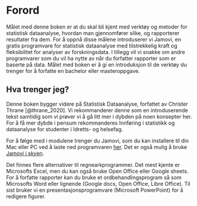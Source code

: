 # Forord {.unnumbered}

Målet med denne boken er at du skal bli kjent med verktøy og metoder for statistisk dataanalyse, hvordan man gjennomfører slike, og rapporterer resultater fra dem. For å oppnå disse målene introduserer vi Jamovi, en gratis programvare for statistisk dataanalyse med tilstrekkelig kraft og fleksibilitet for analyser av forskningsdata. I tillegg vil vi snakke om andre programvarer som du vil ha nytte av når du forfatter rapporter som er baserte på data. Målet med boken er å gi en introduksjon til de verktøy du trenger for å forfatte en bachelor eller masteroppgave. 

  

## Hva trenger jeg? 

Denne boken bygger videre på Statistisk Dataanalyse, forfattet av Christer Thrane [@thrane_2020]. Vi rekommanderer denne som en introduserende tekst samtidig som vi prøver vi å gå litt mer i dybden på noen konsepter her. For å få mer dybde i pensum rekommanderes Innføring i statistikk og dataanalyse for studenter i Idretts- og helsefag. 

  

For å følge med i modulene trenger du Jamovi, som du kan installere til din Mac eller PC ved å laste ned programvaren [her](www.jamovi.org). Det er også mulig å bruke [Jamovi i skyen](www.jamovi.org). 

  

Det finnes flere alternativer til regnearkprogrammer. Det mest kjente er Microsofts Excel, men du kan også bruke Open Office eller Google sheets. For å forfatte rapporter kan du bruke et ordbehandlingsprogram så som Microsofts Word eller lignende (Google docs, Open Office, Libre Office). Til sist bruker vi en presentasjonsprogramvare (Microsoft PowerPoint) for å redigere figurer. 


